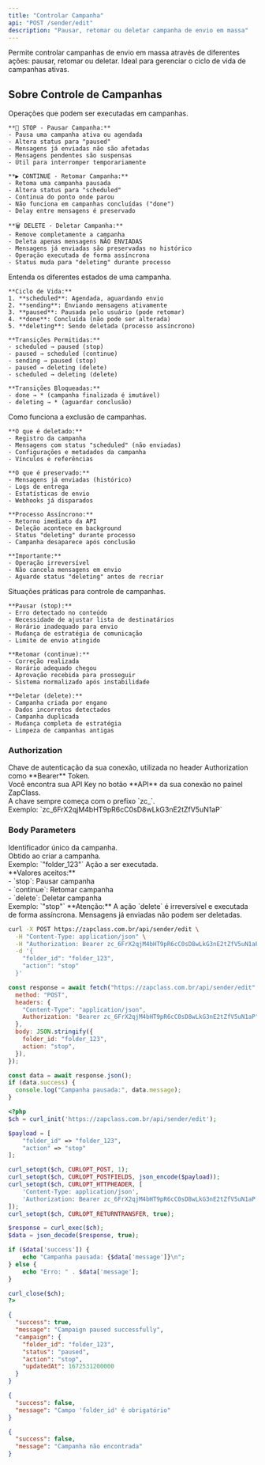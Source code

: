 ```yaml
---
title: "Controlar Campanha"
api: "POST /sender/edit"
description: "Pausar, retomar ou deletar campanha de envio em massa"
---
```


Permite controlar campanhas de envio em massa através de diferentes ações: pausar, retomar ou deletar. Ideal para gerenciar o ciclo de vida de campanhas ativas.

## Sobre Controle de Campanhas

<AccordionGroup>
  <Accordion title="Ações Disponíveis" icon="sliders">
    Operações que podem ser executadas em campanhas.

    **🛑 STOP - Pausar Campanha:**
    - Pausa uma campanha ativa ou agendada
    - Altera status para "paused"
    - Mensagens já enviadas não são afetadas
    - Mensagens pendentes são suspensas
    - Útil para interromper temporariamente

    **▶️ CONTINUE - Retomar Campanha:**
    - Retoma uma campanha pausada
    - Altera status para "scheduled"
    - Continua do ponto onde parou
    - Não funciona em campanhas concluídas ("done")
    - Delay entre mensagens é preservado

    **🗑️ DELETE - Deletar Campanha:**
    - Remove completamente a campanha
    - Deleta apenas mensagens NÃO ENVIADAS
    - Mensagens já enviadas são preservadas no histórico
    - Operação executada de forma assíncrona
    - Status muda para "deleting" durante processo

  </Accordion>

  <Accordion title="Status de Campanhas" icon="flag">
    Entenda os diferentes estados de uma campanha.

    **Ciclo de Vida:**
    1. **scheduled**: Agendada, aguardando envio
    2. **sending**: Enviando mensagens ativamente
    3. **paused**: Pausada pelo usuário (pode retomar)
    4. **done**: Concluída (não pode ser alterada)
    5. **deleting**: Sendo deletada (processo assíncrono)

    **Transições Permitidas:**
    - scheduled → paused (stop)
    - paused → scheduled (continue)
    - sending → paused (stop)
    - paused → deleting (delete)
    - scheduled → deleting (delete)

    **Transições Bloqueadas:**
    - done → * (campanha finalizada é imutável)
    - deleting → * (aguardar conclusão)

  </Accordion>

  <Accordion title="Comportamento de Delete" icon="trash">
    Como funciona a exclusão de campanhas.

    **O que é deletado:**
    - Registro da campanha
    - Mensagens com status "scheduled" (não enviadas)
    - Configurações e metadados da campanha
    - Vínculos e referências

    **O que é preservado:**
    - Mensagens já enviadas (histórico)
    - Logs de entrega
    - Estatísticas de envio
    - Webhooks já disparados

    **Processo Assíncrono:**
    - Retorno imediato da API
    - Deleção acontece em background
    - Status "deleting" durante processo
    - Campanha desaparece após conclusão

    **Importante:**
    - Operação irreversível
    - Não cancela mensagens em envio
    - Aguarde status "deleting" antes de recriar

  </Accordion>

  <Accordion title="Casos de Uso" icon="lightbulb">
    Situações práticas para controle de campanhas.

    **Pausar (stop):**
    - Erro detectado no conteúdo
    - Necessidade de ajustar lista de destinatários
    - Horário inadequado para envio
    - Mudança de estratégia de comunicação
    - Limite de envio atingido

    **Retomar (continue):**
    - Correção realizada
    - Horário adequado chegou
    - Aprovação recebida para prosseguir
    - Sistema normalizado após instabilidade

    **Deletar (delete):**
    - Campanha criada por engano
    - Dados incorretos detectados
    - Campanha duplicada
    - Mudança completa de estratégia
    - Limpeza de campanhas antigas

  </Accordion>
</AccordionGroup>

### Authorization

<ParamField path="api_key" type="string" required>
  Chave de autenticação da sua conexão, utilizada no header Authorization como
  **Bearer** Token. <br />
  Você encontra sua API Key no botão **API** da sua conexão no painel ZapClass. <br />
  A chave sempre começa com o prefixo `zc_`. <br />
  Exemplo: `zc_6FrX2qjM4bHT9pR6cC0sD8wLkG3nE2tZfV5uN1aP`
</ParamField>

### Body Parameters

<ParamField path="folder_id" type="string" required>
  Identificador único da campanha. <br />
  Obtido ao criar a campanha. <br />
  Exemplo: `"folder_123"`
</ParamField>

<ParamField path="action" type="string" required>
  Ação a ser executada. <br />
  **Valores aceitos:** <br />
  - `stop`: Pausar campanha <br />
  - `continue`: Retomar campanha <br />
  - `delete`: Deletar campanha <br />
  Exemplo: `"stop"`
</ParamField>

<Warning>
  **Atenção:** A ação `delete` é irreversível e executada de forma assíncrona.
  Mensagens já enviadas não podem ser deletadas.
</Warning>

<RequestExample>

```bash cURL
curl -X POST https://zapclass.com.br/api/sender/edit \
  -H "Content-Type: application/json" \
  -H "Authorization: Bearer zc_6FrX2qjM4bHT9pR6cC0sD8wLkG3nE2tZfV5uN1aP" \
  -d '{
    "folder_id": "folder_123",
    "action": "stop"
  }'
```

```javascript JavaScript
const response = await fetch("https://zapclass.com.br/api/sender/edit", {
  method: "POST",
  headers: {
    "Content-Type": "application/json",
    Authorization: "Bearer zc_6FrX2qjM4bHT9pR6cC0sD8wLkG3nE2tZfV5uN1aP",
  },
  body: JSON.stringify({
    folder_id: "folder_123",
    action: "stop",
  }),
});

const data = await response.json();
if (data.success) {
  console.log("Campanha pausada:", data.message);
}
```

```php PHP
<?php
$ch = curl_init('https://zapclass.com.br/api/sender/edit');

$payload = [
    "folder_id" => "folder_123",
    "action" => "stop"
];

curl_setopt($ch, CURLOPT_POST, 1);
curl_setopt($ch, CURLOPT_POSTFIELDS, json_encode($payload));
curl_setopt($ch, CURLOPT_HTTPHEADER, [
    'Content-Type: application/json',
    'Authorization: Bearer zc_6FrX2qjM4bHT9pR6cC0sD8wLkG3nE2tZfV5uN1aP'
]);
curl_setopt($ch, CURLOPT_RETURNTRANSFER, true);

$response = curl_exec($ch);
$data = json_decode($response, true);

if ($data['success']) {
    echo "Campanha pausada: {$data['message']}\n";
} else {
    echo "Erro: " . $data['message'];
}

curl_close($ch);
?>
```

</RequestExample>

<ResponseExample>

```json 200
{
  "success": true,
  "message": "Campaign paused successfully",
  "campaign": {
    "folder_id": "folder_123",
    "status": "paused",
    "action": "stop",
    "updatedAt": 1672531200000
  }
}
```

```json 400
{
  "success": false,
  "message": "Campo 'folder_id' é obrigatório"
}
```

```json 404
{
  "success": false,
  "message": "Campanha não encontrada"
}
```

</ResponseExample>
